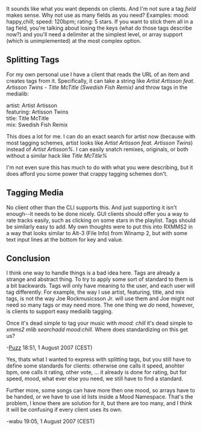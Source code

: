 It sounds like what you want depends on clients. And I'm not sure a tag ''field'' makes sense. Why not use as many fields as you need? Examples: mood: happy,chill; speed: 120bpm; rating: 5 stars. If you want to stick them all in a tag field, you're talking about losing the keys (what do those tags describe now?) and you'll need a delimiter at the simplest level, or array support (which is unimplemented) at the most complex option.

==Splitting Tags==
For my own personal use I have a client that reads the URL of an item and creates tags from it. Specifically, it can take a string like ''Artist Artisson feat. Artisson Twins - Title McTitle (Swedish Fish Remix)'' and throw tags in the medialib:
;artist: Artist Artisson
;featuring: Artisson Twins
;title: Title McTitle
;mix: Swedish Fish Remix

This does a lot for me. I can do an exact search for artist now (because with most tagging schemes, artist looks like ''Artist Artisson feat. Artisson Twins'') instead of ''Artist Artisson%''. I can easily snatch remixes, originals, or both without a similar hack like ''Title McTitle%''

I'm not even sure this has much to do with what you were describing, but it does afford you some power that crappy tagging schemes don't.

==Tagging Media==
No client other than the CLI supports this. And just supporting it isn't enough--it needs to be done nicely. GUI clients should offer you a way to rate tracks easily, such as clicking on some stars in the playlist. Tags should be similarly easy to add. My own thoughts were to put this into RXMMS2 in a way that looks similar to Alt-3 (File Info) from Winamp 2, but with some text input lines at the bottom for key and value.

==Conclusion==
I think one way to handle things is a bad idea here. Tags are already a strange and abstract thing. To try to apply some sort of standard to them is a bit backwards. Tags will only have meaning to the user, and each user will tag differently. For example, the way I use artist, featuring, title, and mix tags, is not the way Joe Rockmusicsson Jr. will use them and Joe might not need so many tags or may need more. The one thing we ''do'' need, however, is clients to support easy medialib tagging.

Once it's dead simple to tag your music with ''mood: chill'' it's dead simple to ''xmms2 mlib searchadd mood:chill''. Where does standardizing on this get us?

-[[User:Puzzles|Puzz]] 18:51, 1 August 2007 (CEST)


Yes, thats what I wanted to express with splitting tags, but you still have to define some standards for clients: otherwise one calls it speed, anohter bpm, one calls it rating, other vote, ... it already is done for rating, but for speed, mood, what ever else you need, we still have to find a standard.

Further more, some songs can have more then one mood, so arrays have to be handed, or we have to use id lists inside a Mood Namespace. That's the problem, I know there are solution for it, but there are too many, and I think it will be confusing if every client uses its own.


-wabu 19:05, 1 August 2007 (CEST)